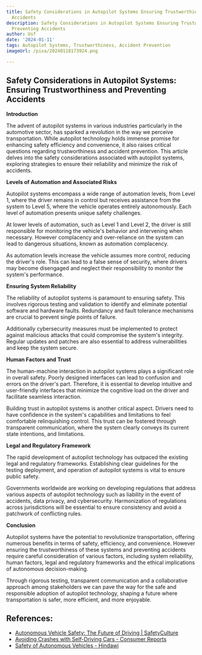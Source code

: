 ```yaml
---
title: Safety Considerations in Autopilot Systems Ensuring Trustworthiness and Preventing
  Accidents
description: Safety Considerations in Autopilot Systems Ensuring Trustworthiness and
  Preventing Accidents
author: Usf
date: '2024-01-11'
tags: Autopilot Systems, Trustworthiness, Accident Prevention
imageUrl: /pixa/20240118173924.png

---
```

## Safety Considerations in  Autopilot  Systems: Ensuring Trustworthiness and Preventing Accidents

**Introduction**

The advent of autopilot systems in various industries  particularly in  the  automotive sector, has sparked a revolution in  the way we perceive transportation. While autopilot technology holds immense promise for enhancing safety  efficiency  and convenience, it  also raises critical questions regarding trustworthiness and  accident prevention. This article delves into  the safety considerations associated with  autopilot systems, exploring strategies  to ensure their reliability and minimize the  risk of accidents.

**Levels of Automation and  Associated Risks**

Autopilot systems encompass a wide  range of automation levels, from Level 1, where the  driver remains in control but receives assistance from the system to Level 5, where the vehicle operates entirely autonomously. Each level of automation presents unique safety challenges.

At lower  levels of automation, such as Level 1  and Level 2, the driver is still responsible for  monitoring the vehicle's behavior and intervening when necessary. However  complacency and over-reliance on the system can lead to dangerous situations, known as automation complacency.

As  automation levels increase the vehicle assumes more control, reducing the driver's role. This can lead  to a false sense of security, where drivers may become disengaged and neglect their responsibility  to monitor the system's performance.

**Ensuring System Reliability**

The reliability of autopilot systems is paramount to  ensuring  safety. This involves rigorous testing and validation to identify and eliminate potential software and hardware  faults. Redundancy and  fault tolerance mechanisms are crucial to prevent single points of failure.

Additionally cybersecurity measures must be  implemented to protect against malicious attacks  that could compromise the system's integrity. Regular updates and patches are also essential to address vulnerabilities and keep the system  secure.

**Human Factors and Trust**

The human-machine interaction in autopilot  systems plays a significant role in overall safety. Poorly designed interfaces  can lead to confusion and errors on the driver's part. Therefore, it is essential to develop intuitive and  user-friendly interfaces that minimize  the cognitive load on the driver and facilitate seamless interaction.

Building trust in autopilot systems is another critical aspect. Drivers need to have confidence in the  system's capabilities and limitations to feel comfortable relinquishing control. This trust  can be fostered through transparent communication, where the system clearly conveys its current state  intentions, and limitations.

**Legal and Regulatory Framework**

The rapid development of autopilot technology has outpaced  the existing legal and  regulatory frameworks. Establishing clear guidelines  for the testing deployment, and operation of autopilot systems is vital to ensure public safety.

Governments worldwide are working on developing regulations that address various aspects of autopilot technology such  as liability in the  event  of accidents, data privacy,  and cybersecurity. Harmonization of regulations across jurisdictions will be essential to ensure consistency and avoid a patchwork of conflicting rules.

**Conclusion**

Autopilot systems have the potential to revolutionize transportation, offering numerous benefits  in terms of safety, efficiency, and convenience. However ensuring the trustworthiness of these  systems and preventing accidents require careful consideration of various factors, including system reliability,  human factors, legal and regulatory frameworks and the ethical implications of  autonomous  decision-making.

Through  rigorous testing, transparent communication and a  collaborative approach among stakeholders we can pave the way for the safe and responsible adoption of autopilot technology, shaping a future where transportation is safer, more efficient, and more enjoyable.

## References:
- [Autonomous Vehicle Safety: The Future of Driving | SafetyCulture](https://safetyculture.com/topics/autonomous-vehicle-safety/)
- [Avoiding Crashes with Self-Driving Cars - Consumer Reports](https://www.consumerreports.org/cro/magazine/2014/04/the-road-to-self-driving-cars/index.htm)
- [Safety of Autonomous Vehicles - Hindawi](https://www.hindawi.com/journals/jat/2020/8867757/)
